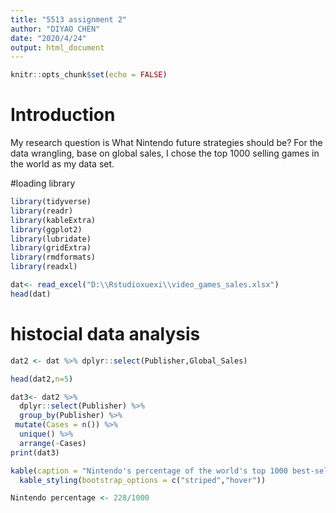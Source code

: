 ```yaml
---
title: "5513 assignment 2"
author: "DIYAO CHEN"
date: "2020/4/24"
output: html_document
---
```


```r
knitr::opts_chunk$set(echo = FALSE)
```

# Introduction
My research question is What Nintendo future strategies should be? 
For the data wrangling, base on global sales, I chose the top 1000 selling games in the world as my data set.


#loading library
```r
library(tidyverse)
library(readr)
library(kableExtra)
library(ggplot2)
library(lubridate)
library(gridExtra)
library(rmdformats)
library(readxl)
```


```r
dat<- read_excel("D:\\Rstudioxuexi\\video_games_sales.xlsx")
head(dat)
```


# histocial data analysis
```r
dat2 <- dat %>% dplyr::select(Publisher,Global_Sales)

head(dat2,n=5)

```

```r
dat3<- dat2 %>%
  dplyr::select(Publisher) %>%
  group_by(Publisher) %>%
 mutate(Cases = n()) %>%
  unique() %>%
  arrange(-Cases)
print(dat3)

```

```r

kable(caption = "Nintendo's percentage of the world's top 1000 best-selling games",dat3)%>%
  kable_styling(bootstrap_options = c("striped","hover"))

Nintendo percentage <- 228/1000
```